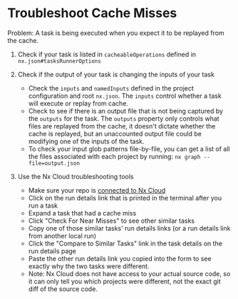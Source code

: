 # Troubleshoot Cache Misses

Problem: A task is being executed when you expect it to be replayed from the cache.

1. Check if your task is listed in `cacheableOperations` defined in `nx.json#tasksRunnerOptions`

1. Check if the output of your task is changing the inputs of your task

   - Check the `inputs` and `namedInputs` defined in the project configuration and root `nx.json`. The `inputs` control whether a task will execute or replay from cache.
   - Check to see if there is an output file that is not being captured by the `outputs` for the task. The `outputs` property only controls what files are replayed from the cache, it doesn't dictate whether the cache is replayed, but an unaccounted output file could be modifying one of the inputs of the task.
   - To check your input glob patterns file-by-file, you can get a list of all the files associated with each project by running: `nx graph --file=output.json`

1. Use the Nx Cloud troubleshooting tools
   - Make sure your repo is [connected to Nx Cloud](/core-features/cache-task-results#distributed-computation-caching)
   - Click on the run details link that is printed in the terminal after you run a task
   - Expand a task that had a cache miss
   - Click "Check For Near Misses" to see other similar tasks
   - Copy one of those similar tasks' run details links (or a run details link from another local run)
   - Click the "Compare to Similar Tasks" link in the task details on the run details page
   - Paste the other run details link you copied into the form to see exactly why the two tasks were different.
   - Note: Nx Cloud does not have access to your actual source code, so it can only tell you which projects were different, not the exact git diff of the source code.
